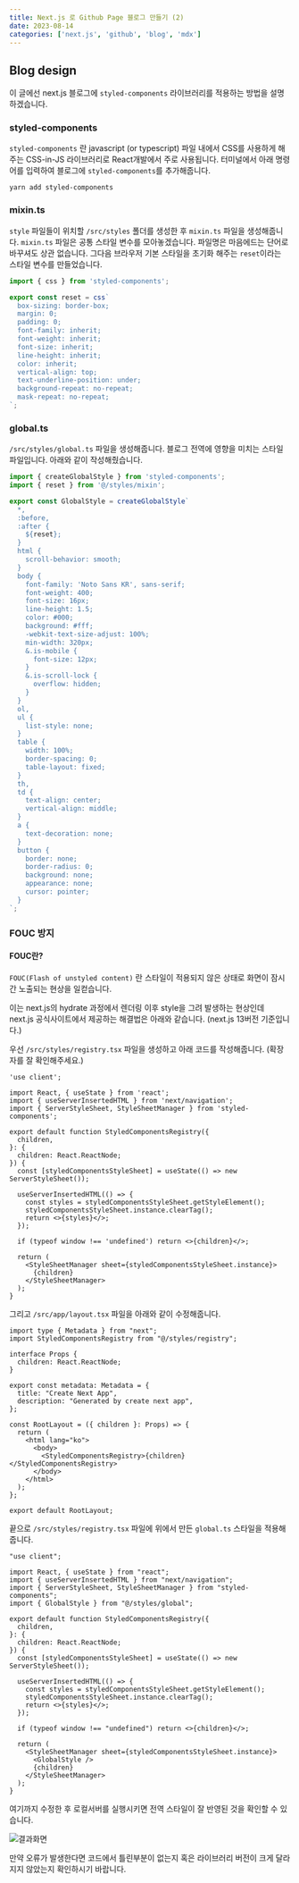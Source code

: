 ```yaml
---
title: Next.js 로 Github Page 블로그 만들기 (2)
date: 2023-08-14
categories: ['next.js', 'github', 'blog', 'mdx']
---
```


## Blog design

이 글에선 next.js 블로그에 `styled-components` 라이브러리를 적용하는 방법을 설명하겠습니다.

### styled-components

`styled-components` 란 javascript (or typescript) 파일 내에서 CSS를 사용하게 해주는 CSS-in-JS 라이브러리로 React개발에서 주로 사용됩니다.
터미널에서 아래 명령어를 입력하여 블로그에 `styled-components`를 추가해줍니다.

```
yarn add styled-components
```

### mixin.ts

`style` 파일들이 위치할 `/src/styles` 폴더를 생성한 후 `mixin.ts` 파일을 생성해줍니다.
`mixin.ts` 파일은 공통 스타일 변수를 모아놓겠습니다. 파일명은 마음에드는 단어로 바꾸셔도 상관 없습니다.
그다음 브라우저 기본 스타일을 초기화 해주는 `reset`이라는 스타일 변수를 만들었습니다.

```ts:/src/styles/mixin.ts
import { css } from 'styled-components';

export const reset = css`
  box-sizing: border-box;
  margin: 0;
  padding: 0;
  font-family: inherit;
  font-weight: inherit;
  font-size: inherit;
  line-height: inherit;
  color: inherit;
  vertical-align: top;
  text-underline-position: under;
  background-repeat: no-repeat;
  mask-repeat: no-repeat;
`;
```

### global.ts

`/src/styles/global.ts` 파일을 생성해줍니다.
블로그 전역에 영향을 미치는 스타일 파일입니다.
아래와 같이 작성해줬습니다.

```ts:/src/styles/global.ts
import { createGlobalStyle } from 'styled-components';
import { reset } from '@/styles/mixin';

export const GlobalStyle = createGlobalStyle`
  *,
  :before,
  :after {
    ${reset};
  }
  html {
    scroll-behavior: smooth;
  }
  body {
    font-family: 'Noto Sans KR', sans-serif;
    font-weight: 400;
    font-size: 16px;
    line-height: 1.5;
    color: #000;
    background: #fff;
    -webkit-text-size-adjust: 100%;
    min-width: 320px;
    &.is-mobile {
      font-size: 12px;
    }
    &.is-scroll-lock {
      overflow: hidden;
    }
  }
  ol,
  ul {
    list-style: none;
  }
  table {
    width: 100%;
    border-spacing: 0;
    table-layout: fixed;
  }
  th,
  td {
    text-align: center;
    vertical-align: middle;
  }
  a {
    text-decoration: none;
  }
  button {
    border: none;
    border-radius: 0;
    background: none;
    appearance: none;
    cursor: pointer;
  }
`;
```

### FOUC 방지

#### FOUC란?

`FOUC(Flash of unstyled content)` 란 스타일이 적용되지 않은 상태로 화면이 잠시간 노출되는 현상을 일컫습니다.

이는 next.js의 hydrate 과정에서 렌더링 이후 style을 그려 발생하는 현상인데 next.js 공식사이트에서 제공하는 해결법은 아래와 같습니다. (next.js 13버전 기준입니다.)

우선 `/src/styles/registry.tsx` 파일을 생성하고 아래 코드를 작성해줍니다.
(확장자를 잘 확인해주세요.)

```tsx:/src/styles/registry.tsx
'use client';

import React, { useState } from 'react';
import { useServerInsertedHTML } from 'next/navigation';
import { ServerStyleSheet, StyleSheetManager } from 'styled-components';

export default function StyledComponentsRegistry({
  children,
}: {
  children: React.ReactNode;
}) {
  const [styledComponentsStyleSheet] = useState(() => new ServerStyleSheet());

  useServerInsertedHTML(() => {
    const styles = styledComponentsStyleSheet.getStyleElement();
    styledComponentsStyleSheet.instance.clearTag();
    return <>{styles}</>;
  });

  if (typeof window !== 'undefined') return <>{children}</>;

  return (
    <StyleSheetManager sheet={styledComponentsStyleSheet.instance}>
      {children}
    </StyleSheetManager>
  );
}
```

그리고 `/src/app/layout.tsx` 파일을 아래와 같이 수정해줍니다.

```tsx:/src/app/layout.tsx
import type { Metadata } from "next";
import StyledComponentsRegistry from "@/styles/registry";

interface Props {
  children: React.ReactNode;
}

export const metadata: Metadata = {
  title: "Create Next App",
  description: "Generated by create next app",
};

const RootLayout = ({ children }: Props) => {
  return (
    <html lang="ko">
      <body>
        <StyledComponentsRegistry>{children}</StyledComponentsRegistry>
      </body>
    </html>
  );
};

export default RootLayout;
```

끝으로 `/src/styles/registry.tsx` 파일에 위에서 만든 `global.ts` 스타일을 적용해줍니다.

```tsx:/src/styles/registry.tsx
"use client";

import React, { useState } from "react";
import { useServerInsertedHTML } from "next/navigation";
import { ServerStyleSheet, StyleSheetManager } from "styled-components";
import { GlobalStyle } from "@/styles/global";

export default function StyledComponentsRegistry({
  children,
}: {
  children: React.ReactNode;
}) {
  const [styledComponentsStyleSheet] = useState(() => new ServerStyleSheet());

  useServerInsertedHTML(() => {
    const styles = styledComponentsStyleSheet.getStyleElement();
    styledComponentsStyleSheet.instance.clearTag();
    return <>{styles}</>;
  });

  if (typeof window !== "undefined") return <>{children}</>;

  return (
    <StyleSheetManager sheet={styledComponentsStyleSheet.instance}>
      <GlobalStyle />
      {children}
    </StyleSheetManager>
  );
}
```

여기까지 수정한 후 로컬서버를 실행시키면 전역 스타일이 잘 반영된 것을 확인할 수 있습니다.

![결과화면](1.png)

만약 오류가 발생한다면 코드에서 틀린부분이 없는지 혹은 라이브러리 버전이 크게 달라지지 않았는지 확인하시기 바랍니다.
